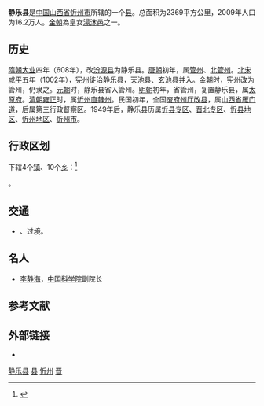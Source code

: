{{Infobox China County
|map=ChinaXinzhouJingle.png
|map_caption=静乐县在忻州市的位置
|Belong = [[山西省|山西省]][[忻州市|忻州市]]
}}

'''静乐县'''是[[中国|中国]][[山西省|山西省]][[忻州市|忻州市]]所辖的一个[[县|县]]。总面积为2369平方公里，2009年人口为16.2万人。[[金朝|金朝]]為皇女[[湯沐邑|湯沐邑]]之一。

== 历史 ==
[[隋朝|隋朝]][[大业_(年号)|大业]]四年（608年），改[[汾源县|汾源县]]为静乐县。[[唐朝|唐朝]]初年，属[[管州_(唐朝)|管州]]、[[北管州|北管州]]。[[北宋|北宋]][[咸平|咸平]]五年（1002年），[[宪州|宪州]]徙治静乐县，[[天池县|天池县]]、[[玄池县|玄池县]]并入。[[金朝|金朝]]时，宪州改为管州，仍隶之。[[元朝|元朝]]时，静乐县省入管州。[[明朝|明朝]]初年，省管州，复置静乐县，属[[太原府|太原府]]。[[清朝|清朝]][[雍正|雍正]]时，属[[忻州直隸州|忻州直隸州]]。民国初年，全国[[废府州厅改县|废府州厅改县]]，属[[山西省_(中華民國)|山西省]][[雁门道|雁门道]]，后属第三行政督察区。1949年后，静乐县历属[[忻县专区|忻县专区]]、[[晋北专区|晋北专区]]、[[忻县地区|忻县地区]]、[[忻州地区|忻州地区]]、[[忻州市|忻州市]]。

== 行政区划 ==
{{PAGENAMEBASE}}下辖4个[[行政建制镇|镇]]、10个[[乡_(中华人民共和国)|乡]]：<ref>{{PRC admin/ref sgc|14/09/26/000/000}}</ref>

{{PRC admin/children|14/09/26/000/000}}。

== 交通 ==
* {{中国国道名|241}}、{{中国国道名|337}}过境。

== 名人 ==
*[[李静海|李静海]]，[[中国科学院|中国科学院]]副院长

== 参考文献 ==
{{reflist}}

== 外部链接 ==
* {{Official website|http://www.sxjl.gov.cn/|name=静乐县人民政府门户网站}}

{{静乐县行政区划}}
{{忻州市行政区划}}
{{山西行政区划}}
{{国家级贫困县|前}}

[[Category:静乐县|]]
[[Category:忻州区县市|县]]
[[Category:山西省县份|忻州]]
[[Category:原国家级贫困县|晋]]